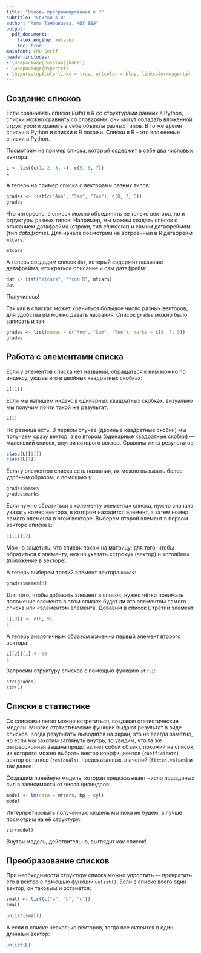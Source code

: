```yaml
---
title: "Основы программирования в R"
subtitle: "Списки в R"
author: "Алла Тамбовцева, НИУ ВШЭ"
output:
  pdf_document:
    latex_engine: xelatex
    toc: true
mainfont: CMU Serif
header-includes:
- \usepackage[russian]{babel}
- \usepackage{hyperref}
- \hypersetup{colorlinks = true, urlcolor = blue, linkcolor=magenta}
---
```


## Создание списков 

Если сравнивать списки (*lists*) в R со структурами данных в Python, списки можно сравнить со словарями: они могут обладать вложенной структурой и хранить в себе объекты разных типов. В то же время списки в Python и списки в R похожи. Списки в R – это вложенные списки в Python.

Посмотрим на пример списка, который содержит в себе два числовых вектора:

```r
L <- list(c(1, 2, 3, 4), c(5, 6, 7))
L
```

А теперь на пример списка с векторами разных типов:

```r
grades <- list(c("Ann", "Sam", "Tom"), c(8, 7, 5))
grades
```

Что интересно, в список можно объединять не только вектора, но и структуры разных типов. Например, мы можем создать список с описанием датафрейма (строки, тип *character*) и самим датафреймом (тип *data.frame*). Для начала посмотрим на встроенный в R датафрейм `mtcars`:

```r
mtcars
```

А теперь создадим список `dat`, который содержит название датафрейма, его краткое описание и сам датафрейм:

```r
dat <- list("mtcars", "from R", mtcars)
dat
```

Получилось!

Так как в списках может храниться большое число разных векторов, для удобства им можно давать названия. Список `grades` можно было записать и так:

```r
grades <- list(names = c("Ann", "Sam", "Tom"), marks = c(8, 7, 5))
grades
```

## Работа с элементами списка

Если у элементов списка нет названий, обращаться к ним можно по индексу, указав его в двойных квадратных скобках:

```r
L[[1]]
```

Если мы напишем индекс в одинарных квадратных скобках, визуально мы получим почти такой же результат:

```r
L[1]
```

Но разница есть. В первом случае (двойные квадратные скобки) мы получаем сразу вектор, а во втором (одинарные квадратные скобки) — маленький список, внутри которого вектор. Сравним типы результатов:

```r
class(L[[1]])
class(L[1])
```

Если у элементов списка есть названия, их можно вызывать более удобным образом, с помощью `$`:

```r
grades$names
grades$marks
```

Если нужно обратиться к «элементу элемента» списка, нужно сначала указать номер вектора, в котором находится элемент, а затем номер самого элемента в этом векторе. Выберем второй элемент в первом векторе списка `L`: 

```r
L[[1]][2]
```

Можно заметить, что список похож на матрицу: для того, чтобы обратиться к элементу, нужно указать «строку» (вектор) и «столбец» (положение в векторе).

А теперь выберем третий элемент вектора `names`:

```r
grades$names[3]
```

Для того, чтобы добавить элемент в список, нужно чётко понимать положение элемента в этом списке: будет ли это элементом самого списка или «элементом элемента. Добавим в список `L` третий элемент:

```r
L[[3]] <- c(0, 9)
L
```

А теперь аналогичным образом изменим первый элемент второго вектора:

```r
L[[2]][1] <- 50
L
```

Запросим структуру списков с помощью функцию `str()`:

```r
str(grades)
str(L)
```

## Списки в статистике

Со списками легко можно встретиться, создавая статистические модели. Многие статистические функции выдают результат в виде списков. Когда результаты выводятся на экран, это не всегда заметно, но если мы захотим заглянуть внутрь, то увидим, что та же регрессионная выдача представляет собой объект, похожий на список, из которого можно выбрать вектор коэффициентов (`coefficients`), вектор остатков (`residuals`), предсказанных значений (`fitted.values`) и так далее. 

Создадим линейную модель, которая предсказывает число лошадиных сил в зависимости от числа цилиндров:

```r
model <- lm(data = mtcars, hp ~ cyl)
model
```

Интерпретировать полученную модель мы пока не будем, а лучше посмотрим на её структуру:

```r
str(model)
```

Внутри модель, действительно, выглядит как список!

## Преобразование списков

При необходимости структуру списка можно упростить — превратить его в вектор с помощью функции `unlist()`. Если в списке всего один вектор, он таковым и останется:

```r
small <- list(c("a", "b", "c"))
small
```

```r
unlist(small)
```

А если в списке несколько векторов, тогда все склеится в один длинный вектор: 

```r
unlist(L)
```

